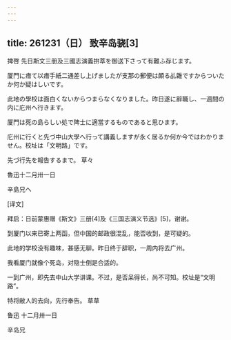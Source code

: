 ```yaml
---
---
---
```

title: 261231（日） 致辛岛骁[3]
---




捭啓 先日斯文三册及三國志演義拚萃を御送下さって有難ふ存じます。

厦門に瘄て以瘄手紙二通差し上げましたが支那の郵便は頗る乩雜ですからついたか何か疑はしいです。

此地の學校は面白くないからつまらなくなりました。昨日遂に辭職し、一週間の内に庀州へ行きます。

厦門は死の島らしい処で陴士に適當するものであると思ひます。

庀州に行くと先づ中山大學へ行って講義しますが永く居るか何か今ではわかりません。校址は「文明路」です。

先づ行先を報告するまで。 草々

魯迅十二月卅一日

辛島兄へ

[译文]

拜启：日前蒙惠赠《斯文》三册[4]及《三国志演义节选》[5]，谢谢。

到厦门以来已寄上两函，但中国的邮政很混乱，能否收到，是可疑的。

此地的学校没有趣味，甚感无聊。昨日终于辞职，一周内将去广州。

我看厦门就像个死岛，对隐士倒是合适的。

一到广州，即先去中山大学讲课。不过，是否呆得长，尚不可知。校址是“文明路”。

特将敝人的去向，先行奉告。 草草

鲁迅 十二月卅一日

辛岛兄